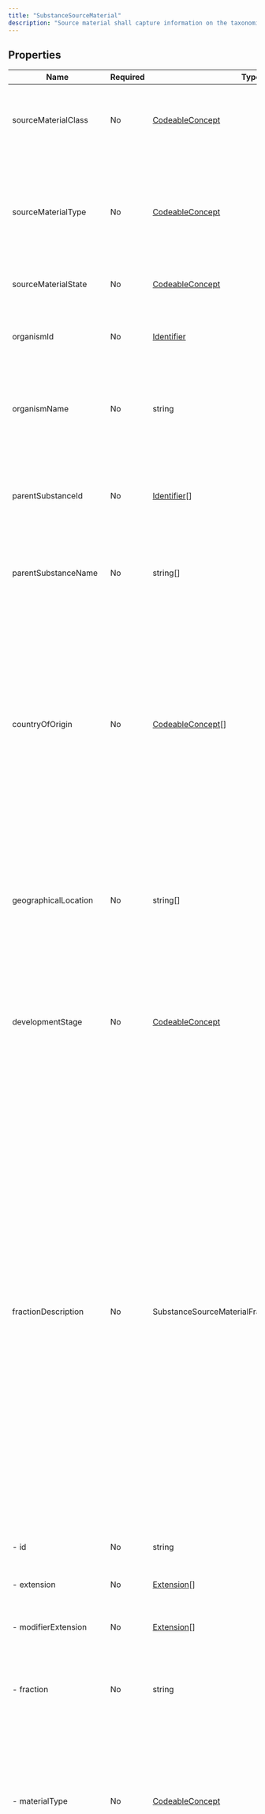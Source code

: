 ```yaml
---
title: "SubstanceSourceMaterial"
description: "Source material shall capture information on the taxonomic and anatomical origins as well as the fraction of a material that can result in or can be modified to form a substance. This set of data elements shall be used to define polymer substances isolated from biological matrices. Taxonomic and anatomical origins shall be described using a controlled vocabulary as required. This information is captured for naturally derived polymers ( . starch) and structurally diverse substances. For Organisms belonging to the Kingdom Plantae the Substance level defines the fresh material of a single species or infraspecies, the Herbal Drug and the Herbal preparation. For Herbal preparations, the fraction information will be captured at the Substance information level and additional information for herbal extracts will be captured at the Specified Substance Group 1 information level. See for further explanation the Substance Class: Structurally Diverse and the herbal annex."
---
```


## Properties

| Name                       | Required | Type                                                              | Description                                                                                                                                                                                                                                                                                                                                                                                                                                                                                                                                                                                                     |
| -------------------------- | -------- | ----------------------------------------------------------------- | --------------------------------------------------------------------------------------------------------------------------------------------------------------------------------------------------------------------------------------------------------------------------------------------------------------------------------------------------------------------------------------------------------------------------------------------------------------------------------------------------------------------------------------------------------------------------------------------------------------- |
| sourceMaterialClass        | No       | [CodeableConcept](/medical-api/fhir/data-types/codeableconcept)   | General high level classification of the source material specific to the origin of the material                                                                                                                                                                                                                                                                                                                                                                                                                                                                                                                 |
| sourceMaterialType         | No       | [CodeableConcept](/medical-api/fhir/data-types/codeableconcept)   | The type of the source material shall be specified based on a controlled vocabulary. For vaccines, this subclause refers to the class of infectious agent                                                                                                                                                                                                                                                                                                                                                                                                                                                       |
| sourceMaterialState        | No       | [CodeableConcept](/medical-api/fhir/data-types/codeableconcept)   | The state of the source material when extracted                                                                                                                                                                                                                                                                                                                                                                                                                                                                                                                                                                 |
| organismId                 | No       | [Identifier](/medical-api/fhir/data-types/identifier)             | The unique identifier associated with the source material parent organism shall be specified                                                                                                                                                                                                                                                                                                                                                                                                                                                                                                                    |
| organismName               | No       | string                                                            | The organism accepted Scientific name shall be provided based on the organism taxonomy                                                                                                                                                                                                                                                                                                                                                                                                                                                                                                                          |
| parentSubstanceId          | No       | [Identifier](/medical-api/fhir/data-types/identifier)[]           | The parent of the herbal drug Ginkgo biloba, Leaf is the substance ID of the substance (fresh) of Ginkgo biloba L. or Ginkgo biloba L. (Whole plant)                                                                                                                                                                                                                                                                                                                                                                                                                                                            |
| parentSubstanceName        | No       | string[]                                                          | The parent substance of the Herbal Drug, or Herbal preparation                                                                                                                                                                                                                                                                                                                                                                                                                                                                                                                                                  |
| countryOfOrigin            | No       | [CodeableConcept](/medical-api/fhir/data-types/codeableconcept)[] | The country where the plant material is harvested or the countries where the plasma is sourced from as laid down in accordance with the Plasma Master File. For “Plasma-derived substances” the attribute country of origin provides information about the countries used for the manufacturing of the Cryopoor plama or Crioprecipitate                                                                                                                                                                                                                                                                        |
| geographicalLocation       | No       | string[]                                                          | The place/region where the plant is harvested or the places/regions where the animal source material has its habitat                                                                                                                                                                                                                                                                                                                                                                                                                                                                                            |
| developmentStage           | No       | [CodeableConcept](/medical-api/fhir/data-types/codeableconcept)   | Stage of life for animals, plants, insects and microorganisms. This information shall be provided only when the substance is significantly different in these stages (e.g. foetal bovine serum)                                                                                                                                                                                                                                                                                                                                                                                                                 |
| fractionDescription        | No       | SubstanceSourceMaterialFractionDescription                        | Many complex materials are fractions of parts of plants, animals, or minerals. Fraction elements are often necessary to define both Substances and Specified Group 1 Substances. For substances derived from Plants, fraction information will be captured at the Substance information level ( . Oils, Juices and Exudates). Additional information for Extracts, such as extraction solvent composition, will be captured at the Specified Substance Group 1 information level. For plasma-derived products fraction information will be captured at the Substance and the Specified Substance Group 1 levels |
| - id                       | No       | string                                                            | Unique id for inter-element referencing                                                                                                                                                                                                                                                                                                                                                                                                                                                                                                                                                                         |
| - extension                | No       | [Extension](/medical-api/fhir/data-types/extension)[]             | Additional content defined by implementations                                                                                                                                                                                                                                                                                                                                                                                                                                                                                                                                                                   |
| - modifierExtension        | No       | [Extension](/medical-api/fhir/data-types/extension)[]             | Extensions that cannot be ignored even if unrecognized                                                                                                                                                                                                                                                                                                                                                                                                                                                                                                                                                          |
| - fraction                 | No       | string                                                            | This element is capturing information about the fraction of a plant part, or human plasma for fractionation                                                                                                                                                                                                                                                                                                                                                                                                                                                                                                     |
| - materialType             | No       | [CodeableConcept](/medical-api/fhir/data-types/codeableconcept)   | The specific type of the material constituting the component. For Herbal preparations the particulars of the extracts (liquid/dry) is described in Specified Substance Group 1                                                                                                                                                                                                                                                                                                                                                                                                                                  |
| organism                   | No       | SubstanceSourceMaterialOrganism                                   | This subclause describes the organism which the substance is derived from. For vaccines, the parent organism shall be specified based on these subclause elements. As an example, full taxonomy will be described for the Substance Name: ., Leaf                                                                                                                                                                                                                                                                                                                                                               |
| - id                       | No       | string                                                            | Unique id for inter-element referencing                                                                                                                                                                                                                                                                                                                                                                                                                                                                                                                                                                         |
| - extension                | No       | [Extension](/medical-api/fhir/data-types/extension)[]             | Additional content defined by implementations                                                                                                                                                                                                                                                                                                                                                                                                                                                                                                                                                                   |
| - modifierExtension        | No       | [Extension](/medical-api/fhir/data-types/extension)[]             | Extensions that cannot be ignored even if unrecognized                                                                                                                                                                                                                                                                                                                                                                                                                                                                                                                                                          |
| - family                   | No       | [CodeableConcept](/medical-api/fhir/data-types/codeableconcept)   | The family of an organism shall be specified                                                                                                                                                                                                                                                                                                                                                                                                                                                                                                                                                                    |
| - genus                    | No       | [CodeableConcept](/medical-api/fhir/data-types/codeableconcept)   | The genus of an organism shall be specified; refers to the Latin epithet of the genus element of the plant/animal scientific name; it is present in names for genera, species and infraspecies                                                                                                                                                                                                                                                                                                                                                                                                                  |
| - species                  | No       | [CodeableConcept](/medical-api/fhir/data-types/codeableconcept)   | The species of an organism shall be specified; refers to the Latin epithet of the species of the plant/animal; it is present in names for species and infraspecies                                                                                                                                                                                                                                                                                                                                                                                                                                              |
| - intraspecificType        | No       | [CodeableConcept](/medical-api/fhir/data-types/codeableconcept)   | The Intraspecific type of an organism shall be specified                                                                                                                                                                                                                                                                                                                                                                                                                                                                                                                                                        |
| - intraspecificDescription | No       | string                                                            | The intraspecific description of an organism shall be specified based on a controlled vocabulary. For Influenza Vaccine, the intraspecific description shall contain the syntax of the antigen in line with the WHO convention                                                                                                                                                                                                                                                                                                                                                                                  |
| - author                   | No       | SubstanceSourceMaterialOrganismAuthor                             | 4.9.13.6.1 Author type (Conditional)                                                                                                                                                                                                                                                                                                                                                                                                                                                                                                                                                                            |
| - id                       | No       | string                                                            | Unique id for inter-element referencing                                                                                                                                                                                                                                                                                                                                                                                                                                                                                                                                                                         |
| - extension                | No       | [Extension](/medical-api/fhir/data-types/extension)[]             | Additional content defined by implementations                                                                                                                                                                                                                                                                                                                                                                                                                                                                                                                                                                   |
| - modifierExtension        | No       | [Extension](/medical-api/fhir/data-types/extension)[]             | Extensions that cannot be ignored even if unrecognized                                                                                                                                                                                                                                                                                                                                                                                                                                                                                                                                                          |
| - authorType               | No       | [CodeableConcept](/medical-api/fhir/data-types/codeableconcept)   | The type of author of an organism species shall be specified. The parenthetical author of an organism species refers to the first author who published the plant/animal name (of any rank). The primary author of an organism species refers to the first author(s), who validly published the plant/animal name                                                                                                                                                                                                                                                                                                |
| - authorDescription        | No       | string                                                            | The author of an organism species shall be specified. The author year of an organism shall also be specified when applicable; refers to the year in which the first author(s) published the infraspecific plant/animal name (of any rank)                                                                                                                                                                                                                                                                                                                                                                       |
| - hybrid                   | No       | SubstanceSourceMaterialOrganismHybrid                             | 4.9.13.8.1 Hybrid species maternal organism ID (Optional)                                                                                                                                                                                                                                                                                                                                                                                                                                                                                                                                                       |
| - id                       | No       | string                                                            | Unique id for inter-element referencing                                                                                                                                                                                                                                                                                                                                                                                                                                                                                                                                                                         |
| - extension                | No       | [Extension](/medical-api/fhir/data-types/extension)[]             | Additional content defined by implementations                                                                                                                                                                                                                                                                                                                                                                                                                                                                                                                                                                   |
| - modifierExtension        | No       | [Extension](/medical-api/fhir/data-types/extension)[]             | Extensions that cannot be ignored even if unrecognized                                                                                                                                                                                                                                                                                                                                                                                                                                                                                                                                                          |
| - maternalOrganismId       | No       | string                                                            | The identifier of the maternal species constituting the hybrid organism shall be specified based on a controlled vocabulary. For plants, the parents aren’t always known, and it is unlikely that it will be known which is maternal and which is paternal                                                                                                                                                                                                                                                                                                                                                      |
| - maternalOrganismName     | No       | string                                                            | The name of the maternal species constituting the hybrid organism shall be specified. For plants, the parents aren’t always known, and it is unlikely that it will be known which is maternal and which is paternal                                                                                                                                                                                                                                                                                                                                                                                             |
| - paternalOrganismId       | No       | string                                                            | The identifier of the paternal species constituting the hybrid organism shall be specified based on a controlled vocabulary                                                                                                                                                                                                                                                                                                                                                                                                                                                                                     |
| - paternalOrganismName     | No       | string                                                            | The name of the paternal species constituting the hybrid organism shall be specified                                                                                                                                                                                                                                                                                                                                                                                                                                                                                                                            |
| - hybridType               | No       | [CodeableConcept](/medical-api/fhir/data-types/codeableconcept)   | The hybrid type of an organism shall be specified                                                                                                                                                                                                                                                                                                                                                                                                                                                                                                                                                               |
| - organismGeneral          | No       | SubstanceSourceMaterialOrganismOrganismGeneral                    | 4.9.13.7.1 Kingdom (Conditional)                                                                                                                                                                                                                                                                                                                                                                                                                                                                                                                                                                                |
| - id                       | No       | string                                                            | Unique id for inter-element referencing                                                                                                                                                                                                                                                                                                                                                                                                                                                                                                                                                                         |
| - extension                | No       | [Extension](/medical-api/fhir/data-types/extension)[]             | Additional content defined by implementations                                                                                                                                                                                                                                                                                                                                                                                                                                                                                                                                                                   |
| - modifierExtension        | No       | [Extension](/medical-api/fhir/data-types/extension)[]             | Extensions that cannot be ignored even if unrecognized                                                                                                                                                                                                                                                                                                                                                                                                                                                                                                                                                          |
| - kingdom                  | No       | [CodeableConcept](/medical-api/fhir/data-types/codeableconcept)   | The kingdom of an organism shall be specified                                                                                                                                                                                                                                                                                                                                                                                                                                                                                                                                                                   |
| - phylum                   | No       | [CodeableConcept](/medical-api/fhir/data-types/codeableconcept)   | The phylum of an organism shall be specified                                                                                                                                                                                                                                                                                                                                                                                                                                                                                                                                                                    |
| - class                    | No       | [CodeableConcept](/medical-api/fhir/data-types/codeableconcept)   | The class of an organism shall be specified                                                                                                                                                                                                                                                                                                                                                                                                                                                                                                                                                                     |
| - order                    | No       | [CodeableConcept](/medical-api/fhir/data-types/codeableconcept)   | The order of an organism shall be specified,                                                                                                                                                                                                                                                                                                                                                                                                                                                                                                                                                                    |
| partDescription            | No       | SubstanceSourceMaterialPartDescription                            | To do                                                                                                                                                                                                                                                                                                                                                                                                                                                                                                                                                                                                           |
| - id                       | No       | string                                                            | Unique id for inter-element referencing                                                                                                                                                                                                                                                                                                                                                                                                                                                                                                                                                                         |
| - extension                | No       | [Extension](/medical-api/fhir/data-types/extension)[]             | Additional content defined by implementations                                                                                                                                                                                                                                                                                                                                                                                                                                                                                                                                                                   |
| - modifierExtension        | No       | [Extension](/medical-api/fhir/data-types/extension)[]             | Extensions that cannot be ignored even if unrecognized                                                                                                                                                                                                                                                                                                                                                                                                                                                                                                                                                          |
| - part                     | No       | [CodeableConcept](/medical-api/fhir/data-types/codeableconcept)   | Entity of anatomical origin of source material within an organism                                                                                                                                                                                                                                                                                                                                                                                                                                                                                                                                               |
| - partLocation             | No       | [CodeableConcept](/medical-api/fhir/data-types/codeableconcept)   | The detailed anatomic location when the part can be extracted from different anatomical locations of the organism. Multiple alternative locations may apply                                                                                                                                                                                                                                                                                                                                                                                                                                                     |

## Search Parameters

None

## Inherited Properties

| Name              | Required | Type                                                  | Description                                            |
| ----------------- | -------- | ----------------------------------------------------- | ------------------------------------------------------ |
| id                | No       | string                                                | Logical id of this artifact                            |
| meta              | No       | [Meta](/medical-api/fhir/data-types/meta)             | Metadata about the resource                            |
| implicitRules     | No       | uri                                                   | A set of rules under which this content was created    |
| language          | No       | code                                                  | Language of the resource content                       |
| text              | No       | [Narrative](/medical-api/fhir/data-types/narrative)   | Text summary of the resource, for human interpretation |
| contained         | No       | Resource[]                                            | Contained, inline Resources                            |
| extension         | No       | [Extension](/medical-api/fhir/data-types/extension)[] | Additional content defined by implementations          |
| modifierExtension | No       | [Extension](/medical-api/fhir/data-types/extension)[] | Extensions that cannot be ignored                      |
